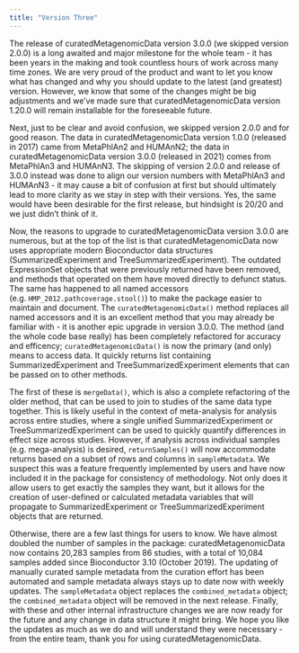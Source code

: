 ```yaml
---
title: "Version Three"
---
```


The release of curatedMetagenomicData version 3.0.0 (we skipped version 2.0.0) is a long awaited and major milestone for the whole team - it has been years in the making and took countless hours of work across many time zones. We are very proud of the product and want to let you know what has changed and why you should update to the latest (and greatest) version. However, we know that some of the changes might be big adjustments and we've made sure that curatedMetagenomicData version 1.20.0 will remain installable for the foreseeable future.

Next, just to be clear and avoid confusion, we skipped version 2.0.0 and for good reason. The data in curatedMetagenomicData version 1.0.0 (released in 2017) came from MetaPhlAn2 and HUMAnN2; the data in curatedMetagenomicData version 3.0.0 (released in 2021) comes from MetaPhlAn3 and HUMAnN3. The skipping of version 2.0.0 and release of 3.0.0 instead was done to align our version numbers with MetaPhlAn3 and HUMAnN3 - it may cause a bit of confusion at first but should ultimately lead to more clarity as we stay in step with their versions. Yes, the same would have been desirable for the first release, but hindsight is 20/20 and we just didn't think of it.

Now, the reasons to upgrade to curatedMetagenomicData version 3.0.0 are numerous, but at the top of the list is that curatedMetagenomicData now uses appropriate modern Bioconductor data structures (SummarizedExperiment and TreeSummarizedExperiment). The outdated ExpressionSet objects that were previously returned have been removed, and methods that operated on them have moved directly to defunct status. The same has happened to all named accessors (e.g. `HMP_2012.pathcoverage.stool()`) to make the package easier to maintain and document. The `curatedMetagenomicData()` method replaces all named accessors and it is an excellent method that you may already be familiar with - it is another epic upgrade in version 3.0.0. The method (and the whole code base really) has been completely refactored for accuracy and efficency; `curatedMetagenomicData()` is now the primary (and only) means to access data. It quickly returns list containing SummarizedExperiment and TreeSummarizedExperiment elements that can be passed on to other methods.

The first of these is `mergeData()`, which is also a complete refactoring of the older method, that can be used to join to studies of the same data type together. This is likely useful in the context of meta-analysis for analysis across entire studies, where a single unified SummarizedExperiment or TreeSummarizedExperiment can be used to quickly quantify differences in effect size across studies. However, if analysis across individual samples (e.g. mega-analysis) is desired, `returnSamples()` will now accommodate returns based on a subset of rows and columns in `sampleMetadata`. We suspect this was a feature frequently implemented by users and have now included it in the package for consistency of methodology. Not only does it allow users to get exactly the samples they want, but it allows for the creation of user-defined or calculated metadata variables that will propagate to SummarizedExperiment or TreeSummarizedExperiment objects that are returned.

Otherwise, there are a few last things for users to know. We have almost doubled the number of samples in the package: curatedMetagenomicData now contains 20,283 samples from 86 studies, with a total of 10,084 samples added since Bioconductor 3.10 (October 2019). The updating of manually curated sample metadata from the curation effort has been automated and sample metadata always stays up to date now with weekly updates. The `sampleMetadata` object replaces the `combined_metadata` object; the `combined_metadata` object will be removed in the next release. Finally, with these and other internal infrastructure changes we are now ready for the future and any change in data structure it might bring. We hope you like the updates as much as we do and will understand they were necessary - from the entire team, thank you for using curatedMetagenomicData.
